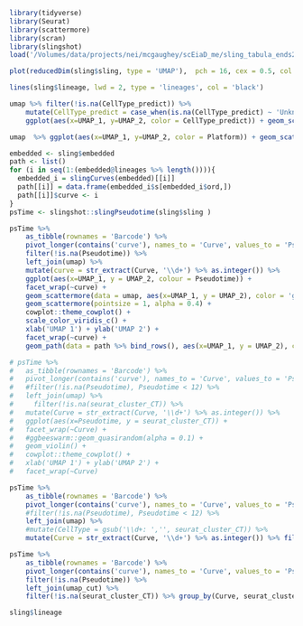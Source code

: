 ```r
library(tidyverse)
library(Seurat)
library(scattermore)
library(scran)
library(slingshot)
load('/Volumes/data/projects/nei/mcgaughey/scEiaD_me/sling_tabula_ends2.Rdata')
```

```r

plot(reducedDim(sling$sling, type = 'UMAP'),  pch = 16, cex = 0.5, col = 'gray')

lines(sling$lineage, lwd = 2, type = 'lineages', col = 'black')
```
```r
umap %>% filter(!is.na(CellType_predict)) %>% 
    mutate(CellType_predict = case_when(is.na(CellType_predict) ~ 'Unknown', TRUE ~ CellType_predict)) %>% 
    ggplot(aes(x=UMAP_1, y=UMAP_2, color = CellType_predict)) + geom_scattermore(pointsize =  1, pixels = c(1000,1000)) + scale_color_manual(values = c(pals::alphabet2(), pals::alphabet()) %>% unname()) + cowplot::theme_cowplot()
```

```r
umap  %>% ggplot(aes(x=UMAP_1, y=UMAP_2, color = Platform)) + geom_scattermore(size = 5, pixels = c(1000,1000)) + scale_color_manual(values = c(pals::alphabet()) %>% unname()) + cowplot::theme_cowplot() + facet_wrap(~Platform)
```

```r
embedded <- sling$embedded
path <- list()
for (i in seq(1:(embedded@lineages %>% length()))){
  embedded_i = slingCurves(embedded)[[i]]
  path[[i]] = data.frame(embedded_i$s[embedded_i$ord,])
  path[[i]]$curve <- i
}
psTime <- slingshot::slingPseudotime(sling$sling )

psTime %>% 
    as_tibble(rownames = 'Barcode') %>% 
    pivot_longer(contains('curve'), names_to = 'Curve', values_to = 'Pseudotime') %>% 
    filter(!is.na(Pseudotime)) %>% 
    left_join(umap) %>% 
    mutate(curve = str_extract(Curve, '\\d+') %>% as.integer()) %>% 
    ggplot(aes(x=UMAP_1, y = UMAP_2, colour = Pseudotime)) + 
    facet_wrap(~curve) + 
    geom_scattermore(data = umap, aes(x=UMAP_1, y = UMAP_2), color = 'gray', pointsize = 0.1, alpha = 0.4) + 
    geom_scattermore(pointsize = 1, alpha = 0.4) + 
    cowplot::theme_cowplot() + 
    scale_color_viridis_c() + 
    xlab('UMAP 1') + ylab('UMAP 2') +
    facet_wrap(~curve) + 
    geom_path(data = path %>% bind_rows(), aes(x=UMAP_1, y = UMAP_2), color = 'red', size = 1) 

```



```r
# psTime %>% 
#   as_tibble(rownames = 'Barcode') %>% 
#   pivot_longer(contains('curve'), names_to = 'Curve', values_to = 'Pseudotime') %>% 
#   #filter(!is.na(Pseudotime), Pseudotime < 12) %>% 
#   left_join(umap) %>% 
#     filter(!is.na(seurat_cluster_CT)) %>% 
#   mutate(Curve = str_extract(Curve, '\\d+') %>% as.integer()) %>% 
#   ggplot(aes(x=Pseudotime, y = seurat_cluster_CT)) + 
#   facet_wrap(~Curve) + 
#   #ggbeeswarm::geom_quasirandom(alpha = 0.1) +
#   geom_violin() +
#   cowplot::theme_cowplot() + 
#   xlab('UMAP 1') + ylab('UMAP 2') +
#   facet_wrap(~Curve)

psTime %>% 
    as_tibble(rownames = 'Barcode') %>% 
    pivot_longer(contains('curve'), names_to = 'Curve', values_to = 'Pseudotime') %>% 
    #filter(!is.na(Pseudotime), Pseudotime < 12) %>% 
    left_join(umap) %>% 
    #mutate(CellType = gsub('\\d+: ','', seurat_cluster_CT)) %>% 
    mutate(Curve = str_extract(Curve, '\\d+') %>% as.integer()) %>% filter(!is.na(Pseudotime), CellType_predict != 'Endothelial') %>% ggplot(aes(x=Pseudotime, color = `CellType_predict`, y = Curve)) + geom_jitter() + scale_color_manual(values = c(pals::alphabet2(), pals::alphabet()) %>% unname())
```


```r
psTime %>% 
    as_tibble(rownames = 'Barcode') %>% 
    pivot_longer(contains('curve'), names_to = 'Curve', values_to = 'Pseudotime') %>% 
    filter(!is.na(Pseudotime)) %>% 
    left_join(umap_cut) %>% 
    filter(!is.na(seurat_cluster_CT)) %>% group_by(Curve, seurat_cluster_CT) %>% summarise(Count = n(), Pseudotime = mean(Pseudotime, na.rm = TRUE)) %>% ungroup() %>% group_by(Curve) %>% mutate(Proportion  = Count / sum(Count) * 100) %>% filter(Proportion > 5) %>% mutate(Curve = str_extract(Curve, '\\d+') %>% as.integer()) %>% arrange(Curve, Pseudotime) %>% data.frame()

sling$lineage
```